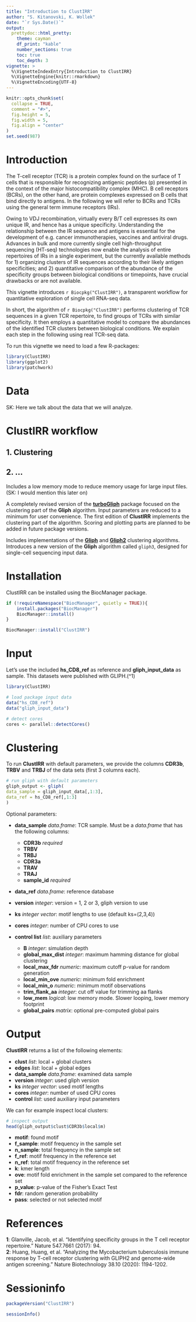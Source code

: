 ```yaml
---
title: "Introduction to ClustIRR"
author: "S. Kitanovski, K. Wollek"
date: "`r Sys.Date()`"
output: 
  prettydoc::html_pretty:
    theme: cayman
    df_print: "kable"
    number_sections: true
    toc: true
    toc_depth: 3
vignette: >
  %\VignetteIndexEntry{Introduction to ClustIRR}
  %\VignetteEngine{knitr::rmarkdown}
  %\VignetteEncoding{UTF-8}
---
```


```r
knitr::opts_chunk$set(
  collapse = TRUE,
  comment = "#>",
  fig.height = 5,
  fig.width = 5,
  fig.align = "center"
)
set.seed(987)
```

# Introduction
The T-cell receptor (TCR) is a protein complex found on the surface of T cells 
that is responsible for recognizing antigenic peptides (p) presented in the 
context of the major histocompatibility complex (MHC). B cell receptors (BCRs),
on the other hand, are protein complexes expressed on B cells that bind 
directly to antigens. In the following we will refer to BCRs and TCRs using
the general term immune receptors (IRs).

Owing to VDJ recombination, virtually every B/T cell expresses its own unique 
IR, and hence has a unique specificity. Understanding the relationship between 
the IR sequence and antigens is essential for the development of e.g. cancer 
immunotherapies, vaccines and antiviral drugs. Advances in bulk and more 
currently single cell high-throughput sequencing (HT-seq) technologies now 
enable the analysis of entire repertoires of IRs in a single experiment, but 
the currently available methods for 1) organizing clusters of IR sequences 
according to their likely antigen specificities; and 2) quantitative comparison 
of the abundance of the specificity groups between biological conditions or 
timepoints, have crucial drawbacks or are not available.

This vignette introduces `r Biocpkg("ClustIRR")`, a transparent workflow for 
quantitative exploration of single cell RNA-seq data. 

In short, the algorithm of `r Biocpkg("ClustIRR")` performs clustering of TCR 
sequences in a given TCR repertoire, to find groups of TCRs with similar
specificity. It then employs a quantitative model to compare the abundances 
of the identified TCR clusters between biological conditions. We explain each 
step in the following using real TCR-seq data.

To run this vignette we need to load a few R-packages:

```r
library(ClustIRR)
library(ggplot2)
library(patchwork)
```


# Data

SK: Here we talk about the data that we will analyze. 



# ClustIRR workflow



## 1. Clustering




## 2. ...



Includes a low memory mode to reduce memory usage for large input files. 
(SK: I would mention this later on)

A completely revised version of the 
[**turboGliph**](https://github.com/HetzDra/turboGliph) package focused on the 
clustering part of the **Gliph** algorithm. Input parameters are reduced to
a minimum for user convenience. The first edition of **ClustIRR** implements the 
clustering part of the algorithm. Scoring and plotting parts are planned to be
added in future package versions.

Includes implementations of the 
[**Gliph**](https://github.com/immunoengineer/gliph) and 
[**Gliph2**](http://50.255.35.37:8080) clustering algorithms.
Introduces a new version of the **Gliph** algorithm called `gliph3`,
designed for single-cell sequencing input data.

# Installation

ClustIRR can be installed using the BiocManager package.

```r
if (!requireNamespace("BiocManager", quietly = TRUE)){
    install.packages("BiocManager")
    BiocManager::install()
}

BiocManager::install("ClustIRR")
```

# Input

Let's use the included **hs_CD8_ref** as reference and **gliph_input_data** 
as sample. This datasets were published with GLIPH.\(^1\)

```r
library(ClustIRR)

# load package input data
data("hs_CD8_ref")
data("gliph_input_data")

# detect cores
cores <- parallel::detectCores()
```

# Clustering

To run **ClustIRR** with default parameters, we provide the columns **CDR3b**,
**TRBV** and **TRBJ** of the data sets (first 3 columns each).

```r
# run gliph with default parameters
gliph_output <- gliph(
data_sample = gliph_input_data[,1:3],
data_ref = hs_CD8_ref[,1:3]
)
```

Optional parameters:

- **data_sample** _data.frame_: TCR sample. Must be a _data.frame_ that has
the following columns: 
  - **CDR3b** _required_
  - **TRBV**
  - **TRBJ**
  - **CDR3a**
  - **TRAV**
  - **TRAJ**
  - **sample_id** _required_
- **data_ref** _data.frame_: reference database
- **version** _integer_: version = 1, 2 or 3, gliph version to use
- **ks** _integer vector_: motif lengths to use (default ks=(2,3,4))
- **cores** _integer_: number of CPU cores to use

- **control list** _list_: auxiliary parameters
  - **B** _integer_: simulation depth
  - **global_max_dist** _integer_: maximum hamming distance for global clustering
  - **local_max_fdr** _numeric_: maximum cutoff p-value for random generation
  - **local_min_ove** _numeric_: minimum fold enrichment
  - **local_min_o** _numeric_: minimum motif observations
  - **trim_flank_aa** _integer_: cut off value for trimming aa flanks
  - **low_mem** _logical_: low memory mode. Slower looping, lower memory footprint
  - **global_pairs** _matrix_: optional pre-computed global pairs

# Output

**ClustIRR** returns a list of the following elements:

- **clust** _list_: local + global clusters
- **edges** _list_: local + global edges
- **data_sample** _data.frame_: examined data sample
- **version** _integer_: used gliph version
- **ks** _integer vector_: used motif lengths
- **cores** _integer_: number of used CPU cores
- **control** _list_: used auxiliary input parameters

We can for example inspect local clusters:

```r
# inspect output
head(gliph_output$clust$CDR3b$local$m)

```

- **motif**: found motif
- **f_sample**: motif frequency in the sample set
- **n_sample**: total frequency in the sample set
- **f_ref**: motif frequency in the reference set
- **n_ref**: total motif frequency in the reference set
- **k**: kmer length
- **ove**: motif fold enrichment in the sample set compared to the reference set
- **p_value**: p-value of the Fisher's Exact Test
- **fdr**: random generation probability
- **pass**: selected or not selected motif


# References

**1**: Glanville, Jacob, et al. "Identifying specificity groups in the 
T cell receptor repertoire." Nature 547.7661 (2017): 94.<br>
**2**: Huang, Huang, et al. "Analyzing the Mycobacterium tuberculosis immune 
response by T-cell receptor clustering with GLIPH2 and genome-wide antigen 
screening." Nature Biotechnology 38.10 (2020): 1194-1202.<br>

# Sessioninfo
```r
packageVersion("ClustIRR")

sessionInfo()
```
